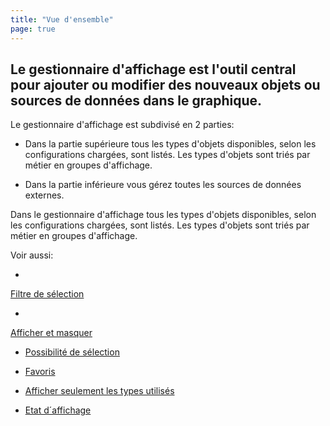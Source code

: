 ```yaml
---
title: "Vue d'ensemble"
page: true
---
```

## Le gestionnaire d&#39;affichage est l&#39;outil central pour ajouter ou modifier  des nouveaux objets <GeoMapper>ou sources de donn&#233;es </GeoMapper>dans le graphique.

<GeoMapper>Le gestionnaire d&#39;affichage est subdivis&#233; en 2 parties:

-  Dans la partie sup&#233;rieure tous les types d&#39;objets disponibles, selon les configurations charg&#233;es, sont list&#233;s. Les types d&#39;objets sont tri&#233;s par m&#233;tier en groupes d&#39;affichage.


-  Dans la partie inf&#233;rieure vous g&#233;rez toutes les sources de donn&#233;es externes.





</GeoMapper>

<GeoDesigner>Dans le gestionnaire d&#39;affichage tous les types d&#39;objets disponibles, selon les configurations charg&#233;es, sont list&#233;s. Les types d&#39;objets sont tri&#233;s par m&#233;tier en groupes d&#39;affichage.
</GeoDesigner>

Voir aussi:

-  
[Filtre de s&#233;lection](../../darstellungsmanager/allgemein/auswahlfilter)

-  
[Afficher et masquer](../../darstellungsmanager/allgemein/objekttypen_ein-ausblenden)

- [Possibilit&#233; de s&#233;lection](../../darstellungsmanager/allgemein/selektierbarkeit)

- [Favoris](../../darstellungsmanager/allgemein/favoriten)

- [Afficher seulement les types utilis&#233;s](../../darstellungsmanager/allgemein/verwendetetypen)

- [Etat d&#180;affichage](../../darstellungsmanager/allgemein/anzeigestatus)



